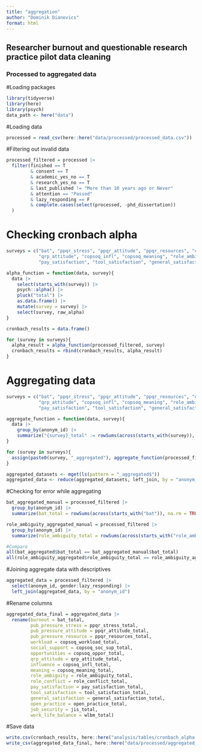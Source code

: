 ```yaml
---
title: "aggregation"
author: "Dominik Dianovics"
format: html
---
```


## Researcher burnout and questionable research practice pilot data cleaning

### Processed to aggregated data

#Loading packages

```r
library(tidyverse)
library(here)
library(psych)
data_path <- here("data")
```

#Loading data

```r
processed = read_csv(here::here("data/processed/processed_data.csv"))
```

#Filtering out invalid data

```r
processed_filtered = processed |> 
  filter(finished == T 
         & consent == T 
         & academic_yes_no == T
         & research_yes_no == T
         & last_published != "More than 10 years ago or Never"
         & attention == "Passed"
         & lazy_responding == F
         & complete.cases(select(processed, -phd_dissertation))
  )
```

# Checking cronbach alpha
```r
surveys = c("bat", "ppqr_stress", "ppqr_attitude", "ppqr_resources", "copsoq_workload", "copsoq_soc_sup", "copsoq_oppor", "wlbm", "jis",
            "qrp_attitude", "copsoq_infl", "copsoq_meaning", "role_ambiguity", "role_conflict",
            "pay_satisfaction", "tool_satisfaction", "general_satisfaction")

alpha_function = function(data, survey){
  data |>
    select(starts_with(survey)) |>
    psych::alpha() |>
    pluck("total") |>
    as.data.frame() |>
    mutate(survey = survey) |> 
    select(survey, raw_alpha)
}

cronbach_results = data.frame()

for (survey in surveys){
  alpha_result = alpha_function(processed_filtered, survey)
  cronbach_results = rbind(cronbach_results, alpha_result)
}
```

# Aggregating data
```r
surveys = c("bat", "ppqr_stress", "ppqr_attitude", "ppqr_resources", "copsoq_workload", "copsoq_soc_sup", "copsoq_oppor", "wlbm", "jis",
            "qrp_attitude", "copsoq_infl", "copsoq_meaning", "role_ambiguity", "role_conflict",
            "pay_satisfaction", "tool_satisfaction", "general_satisfaction", "open_practice")

aggregate_function = function(data, survey){
  data |>
    group_by(anonym_id) |>
    summarize("{survey}_total" := rowSums(across(starts_with(survey)), na.rm = TRUE))
}

for (survey in surveys){
  assign(paste0(survey, "_aggregated"), aggregate_function(processed_filtered, survey))
}

aggregated_datasets <- mget(ls(pattern = "_aggregated$"))
aggregated_data <- reduce(aggregated_datasets, left_join, by = "anonym_id")
```

#Checking for error while aggregating

```r
bat_aggregated_manual = processed_filtered |>
  group_by(anonym_id) |>
  summarize(bat_total = rowSums(across(starts_with("bat")), na.rm = TRUE))

role_ambiguity_aggregated_manual = processed_filtered |>
  group_by(anonym_id) |>
  summarize(role_ambiguity_total = rowSums(across(starts_with("role_ambiguity")), na.rm = TRUE))

#Compare
all(bat_aggregated$bat_total == bat_aggregated_manual$bat_total)
all(role_ambiguity_aggregated$role_ambiguity_total == role_ambiguity_aggregated_manual$role_ambiguity_total)
```

#Joining aggregate data with descriptives

```r
aggregated_data = processed_filtered |> 
  select(anonym_id, gender:lazy_responding) |> 
  left_join(aggregated_data, by = "anonym_id")
```

#Rename columns

```r
aggregated_data_final = aggregated_data |> 
  rename(burnout = bat_total,
         pub_pressure_stress = ppqr_stress_total,
         pub_pressure_attitude = ppqr_attitude_total,
         pub_pressure_resource = ppqr_resources_total,
         workload = copsoq_workload_total,
         social_support = copsoq_soc_sup_total,
         opportunities = copsoq_oppor_total,
         qrp_attitude = qrp_attitude_total,
         influence = copsoq_infl_total,
         meaning = copsoq_meaning_total,
         role_ambiguity = role_ambiguity_total,
         role_conflict = role_conflict_total,
         pay_satisfaction = pay_satisfaction_total,
         tool_satisfaction = tool_satisfaction_total,
         general_satisfaction = general_satisfaction_total,
         open_practice = open_practice_total,
         job_security = jis_total,
         work_life_balance = wlbm_total)
```

#Save data

```r
write.csv(cronbach_results, here::here("analysis/tables/cronbach_alpha.csv"), row.names = FALSE)
write_csv(aggregated_data_final, here::here("data/processed/aggregated_data.csv"))
```
